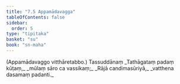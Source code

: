 ```yaml
---
title: "7.5 Appamādavagga"
tableOfContents: false
sidebar:
  order: 5
type: "tipitaka"
basket: "su"
book: "sn-maha"
---
```



<DynamicBreadcrumb />

<Paragraph number="1532" type="center" book="sn-maha">
(Appamādavaggo vitthāretabbo.)

</Paragraph>

<Paragraph number="1533" type="center" book="sn-maha">
Tassuddānaṃ


</Paragraph>

<Paragraph number="1534" type="verses" book="sn-maha">
_Tathāgataṃ padaṃ kūṭaṃ,_  
_mūlaṃ sāro ca vassikaṃ;_  
_Rājā candimasūriyā,_  
_vatthena dasamaṃ padanti._
</Paragraph>